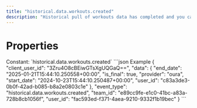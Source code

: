 ```yaml
---
title: "historical.data.workouts.created"
description: "Historical pull of workouts data has completed and you can now pull data for this resource."
---
```

# Properties
<ResponseField name="event_type" type="const string" required="true">
Constant: `historical.data.workouts.created`
</ResponseField>
<ResponseField name="team_id" type="string" required="true">
</ResponseField>
<ResponseField name="user_id" type="string" required="true">
</ResponseField>
<ResponseField name="client_user_id" type="string" required="true">
</ResponseField>
<ResponseField name="data" type="HistoricalDataCreated" required="true">
<Expandable title="HistoricalDataCreated" defaultOpen="true">
<ResponseField name="user_id" type="string" required="true">
</ResponseField>
<ResponseField name="start_date" type="string" required="true">
</ResponseField>
<ResponseField name="end_date" type="string" required="true">
</ResponseField>
<ResponseField name="is_final" type="boolean" required="true">
</ResponseField>
<ResponseField name="provider" type="string" required="true">
</ResponseField>
</Expandable>
</ResponseField>
<ResponseExample>
```json Example
{
  "client_user_id": "3Zru4O8cBEiwGTsXgUQGaQ==",
  "data": {
    "end_date": "2025-01-21T15:44:10.250558+00:00",
    "is_final": true,
    "provider": "oura",
    "start_date": "2024-10-23T15:44:10.250487+00:00",
    "user_id": "c83a3de3-0b0f-42ad-b085-b8a2e0803c1e"
  },
  "event_type": "historical.data.workouts.created",
  "team_id": "e89cc9fe-e1c0-41bc-a83a-728b8cb1056f",
  "user_id": "fac593ed-f371-4aea-9210-9332f1b19bec"
}
```
</ResponseExample>
